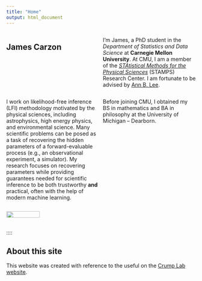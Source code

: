 ```yaml
---
title: "Home"
output: html_document
---
```


\vspace{1cm}

:::: {style="display: grid; grid-template-columns: 1fr 1fr; grid-column-gap: 10px; "}

::: {}

## James Carzon

I'm James, a PhD student in the _Department of Statistics and Data Science_ at **Carnegie Mellon University**.
At CMU, I am a member of the [_STAtistical Methods for the Physical Sciences_](https://www.cmu.edu/dietrich/statistics-datascience/stamps/) (STAMPS) Research Center.
I am fortunate to be advised by [Ann B. Lee](https://www.stat.cmu.edu/~annlee/).

I work on likelihood-free inference (LFI) methodology motivated by the physical sciences, including astrophysics, high energy physics, and environmental science. Many scientific problems can be posed as a task of recovering the hidden parameters of a forward-evaluable process (e.g., an observational experiment, a simulator). My research focuses on recovering parameters while providing guarantees needed for scientific inference to be both trustworthy **and** practical, often with the help of modern machine learning.

Before joining CMU, I obtained my BS in mathematics and BA in philosophy at the University of Michigan -- Dearborn.

:::

::: {}

![](images/headshot_2025.jpg){width=60%}
:::

::::

::::

## About this site

This website was created with reference to the useful on the [Crump Lab website](https://crumplab.com/LabJournalWebsite/index.html).
